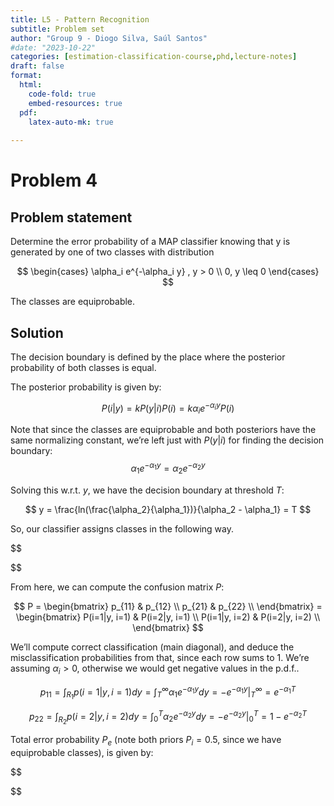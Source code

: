 ```yaml
---
title: L5 - Pattern Recognition
subtitle: Problem set
author: "Group 9 - Diogo Silva, Saúl Santos"
#date: "2023-10-22"
categories: [estimation-classification-course,phd,lecture-notes]
draft: false
format:
  html:
    code-fold: true
    embed-resources: true
  pdf:
    latex-auto-mk: true
  
---
```



# Problem 4

## Problem statement

Determine the error probability of a MAP classifier knowing that y is generated by one of two classes with distribution

$$
\begin{cases}
    \alpha_i e^{-\alpha_i y} , y > 0 \\
    0, y \leq 0
\end{cases}
$$

The classes are equiprobable.

## Solution


The decision boundary is defined by the place where the posterior probability of both classes is equal.

The posterior probability is given by:

$$
P(i|y) = k P(y|i) P(i) = k \alpha_i e^{-\alpha_i y} P(i)
$$

Note that since the classes are equiprobable and both posteriors have the same normalizing constant, we're left just with $P(y|i)$ for finding the decision boundary:
$$
\alpha_1 e^{-\alpha_1 y} = \alpha_2 e^{-\alpha_2 y}
$$

Solving this w.r.t. $y$, we have the decision boundary at threshold $T$:

$$
y = \frac{ln(\frac{\alpha_2}{\alpha_1})}{\alpha_2 - \alpha_1} = T
$$

So, our classifier assigns classes in the following way.

$$
\begin{cases}
    y>T, i=1 \rightarrow \text{decision region } R_1 \\
    y<T, i=2 \rightarrow \text{decision region } R_2
\end{cases}

$$

From here, we can compute the confusion matrix $P$:

$$
P = \begin{bmatrix}
    p_{11} & p_{12} \\
    p_{21} & p_{22} \\
\end{bmatrix} = 
\begin{bmatrix}
    P(i=1|y, i=1) & P(i=2|y, i=1) \\
    P(i=1|y, i=2) & P(i=2|y, i=2) \\
\end{bmatrix}
$$

We'll compute correct classification (main diagonal), and deduce the misclassification probabilities from that, since each row sums to 1. We're assuming $\alpha_i>0$, otherwise we would get negative values in the p.d.f..

$$
p_{11} = \int_{R_1} p(i=1|y, i=1) dy = \int_{T}^{\infty} \alpha_1 e^{-\alpha_1 y} dy = -e^{-\alpha_1 y}|^{\infty}_{T} = e^{-\alpha_1 T}
$$

$$
p_{22} = \int_{R_2} p(i=2|y, i=2) dy = \int_{0}^{T} \alpha_2 e^{-\alpha_2 y} dy = -e^{-\alpha_2 y}|^{T}_{0} = 1 - e^{-\alpha_2 T}
$$

Total error probability $P_e$ (note both priors $P_i=0.5$, since we have equiprobable classes), is given by:

$$
\begin{cases}
P_e = 1 - \sum_{i=1}^2 p_{ii} P_i = 1 - 0.5 (e^{-\alpha_1 T} + 1 - e^{-\alpha_2 T})  \\
T = \frac{ln(\frac{\alpha_2}{\alpha_1})}{\alpha_2 - \alpha_1}

\end{cases}
$$

